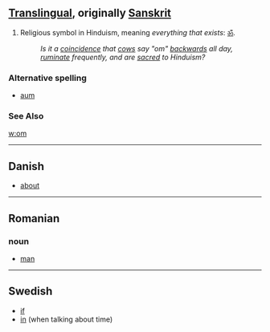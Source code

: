 ==[[Translingual]], originally [[Sanskrit]]==

#Religious symbol in Hinduism, meaning ''everything that exists'': [[ॐ]].
#:''Is it a [[coincidence]] that [[cow]]s say "om" [[backward]]s all day, [[ruminate]] frequently, and are [[sacred]] to Hinduism?'' 

===Alternative spelling===
*[[aum]]

===See Also===
[[w:om]]
----

==Danish==
* [[about]]
----

==Romanian==
===noun===
* [[man]]

----
==Swedish==
* [[if]]
* [[in]] (when talking about time)